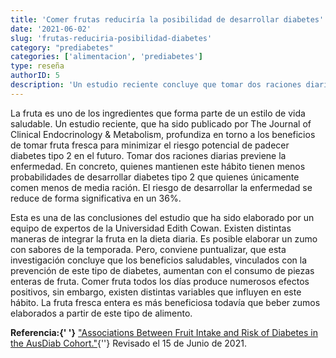 ```yaml
---
title: 'Comer frutas reduciría la posibilidad de desarrollar diabetes'
date: '2021-06-02'
slug: 'frutas-reduciria-posibilidad-diabetes'
category: "prediabetes"
categories: ['alimentacion', 'prediabetes']
type: reseña
authorID: 5
description: 'Un estudio reciente concluye que tomar dos raciones diarias de fruta fresca produce beneficios tan saludables como reducir el riesgo de sufrir diabetes tipo 2.'
---
```



La fruta es uno de los ingredientes que forma parte de un estilo de vida saludable. Un estudio reciente, que ha sido publicado por The Journal of Clinical Endocrinology & Metabolism, profundiza en torno a los beneficios de tomar fruta fresca para minimizar el riesgo potencial de padecer diabetes tipo 2 en el futuro. Tomar dos raciones diarias previene la enfermedad. En concreto, quienes mantienen este hábito tienen menos probabilidades de desarrollar diabetes tipo 2 que quienes únicamente comen menos de media ración. El riesgo de desarrollar la enfermedad se reduce de forma significativa en un 36%.

Esta es una de las conclusiones del estudio que ha sido elaborado por un equipo de expertos de la Universidad Edith Cowan. Existen distintas maneras de integrar la fruta en la dieta diaria. Es posible elaborar un zumo con sabores de la temporada. Pero, conviene puntualizar, que esta investigación concluye que los beneficios saludables, vinculados con la prevención de este tipo de diabetes, aumentan con el consumo de piezas enteras de fruta. Comer fruta todos los días produce numerosos efectos positivos, sin embargo, existen distintas variables que influyen en este hábito. La fruta fresca entera es más beneficiosa todavía que beber zumos elaborados a partir de este tipo de alimento.



<div className="mt-8 bg-gray-400">
    <b>Referencia:{' '}</b>
    <a href="https://bit.ly/3wL2dUo" rel="nofollow" target="_blank">"Associations Between Fruit Intake and Risk of Diabetes in the AusDiab Cohort."</a>{''} Revisado el 15 de Junio de 2021.
</div>
